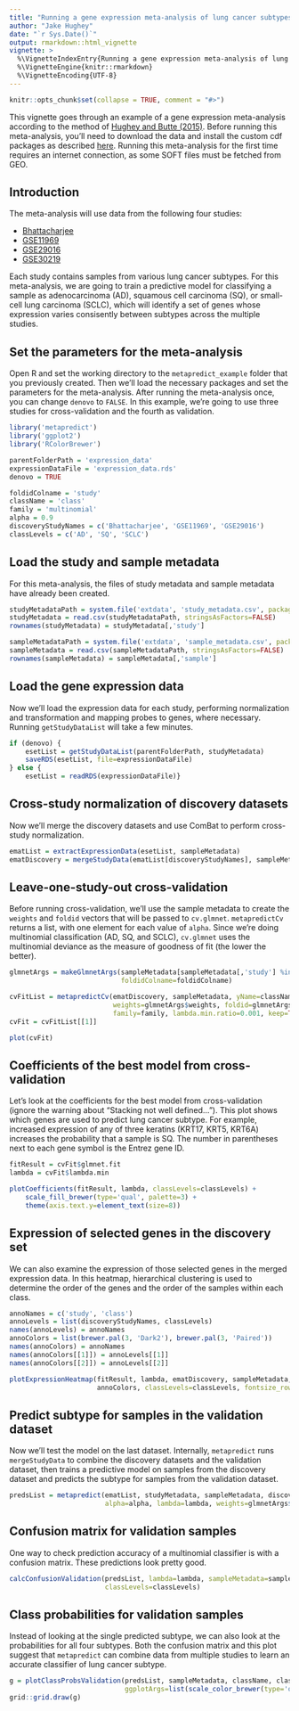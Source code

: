 ```yaml
---
title: "Running a gene expression meta-analysis of lung cancer subtypes"
author: "Jake Hughey"
date: "`r Sys.Date()`"
output: rmarkdown::html_vignette
vignette: >
  %\VignetteIndexEntry{Running a gene expression meta-analysis of lung cancer subtypes}
  %\VignetteEngine{knitr::rmarkdown}
  %\VignetteEncoding{UTF-8}
---
```


```r
knitr::opts_chunk$set(collapse = TRUE, comment = "#>")
```

This vignette goes through an example of a gene expression meta-analysis according to the method of [Hughey and Butte (2015)](http://nar.oxfordjournals.org/content/43/12/e79.full). Before running this meta-analysis, you'll need to download the data and install the custom cdf packages as described [here](prepare_example.html). Running this meta-analysis for the first time requires an internet connection, as some SOFT files must be fetched from GEO.

## Introduction
The meta-analysis will use data from the following four studies:

* [Bhattacharjee](http://www.broadinstitute.org/cgi-bin/cancer/publications/view/62)
* [GSE11969](http://www.ncbi.nlm.nih.gov/geo/query/acc.cgi?acc=GSE11969)
* [GSE29016](http://www.ncbi.nlm.nih.gov/geo/query/acc.cgi?acc=GSE29016)
* [GSE30219](http://www.ncbi.nlm.nih.gov/geo/query/acc.cgi?acc=GSE30219)

Each study contains samples from various lung cancer subtypes. For this meta-analysis, we are going to train a predictive model for classifying a sample as adenocarcinoma (AD), squamous cell carcinoma (SQ), or small-cell lung carcinoma (SCLC), which will identify a set of genes whose expression varies consisently between subtypes across the multiple studies.

## Set the parameters for the meta-analysis
Open R and set the working directory to the `metapredict_example` folder that you previously created. Then we'll load the necessary packages and set the parameters for the meta-analysis. After running the meta-analysis once, you can change `denovo` to `FALSE`. In this example, we're going to use three studies for cross-validation and the fourth as validation.
```r
library('metapredict')
library('ggplot2')
library('RColorBrewer')

parentFolderPath = 'expression_data'
expressionDataFile = 'expression_data.rds'
denovo = TRUE

foldidColname = 'study'
className = 'class'
family = 'multinomial'
alpha = 0.9
discoveryStudyNames = c('Bhattacharjee', 'GSE11969', 'GSE29016')
classLevels = c('AD', 'SQ', 'SCLC')
```

## Load the study and sample metadata
For this meta-analysis, the files of study metadata and sample metadata have already been created.
```r
studyMetadataPath = system.file('extdata', 'study_metadata.csv', package='metapredict')
studyMetadata = read.csv(studyMetadataPath, stringsAsFactors=FALSE)
rownames(studyMetadata) = studyMetadata[,'study']

sampleMetadataPath = system.file('extdata', 'sample_metadata.csv', package='metapredict')
sampleMetadata = read.csv(sampleMetadataPath, stringsAsFactors=FALSE)
rownames(sampleMetadata) = sampleMetadata[,'sample']
```

## Load the gene expression data
Now we'll load the expression data for each study, performing normalization and transformation and mapping probes to genes, where necessary. Running `getStudyDataList` will take a few minutes.
```r
if (denovo) {
	esetList = getStudyDataList(parentFolderPath, studyMetadata)
	saveRDS(esetList, file=expressionDataFile)
} else {
	esetList = readRDS(expressionDataFile)}
```

## Cross-study normalization of discovery datasets
Now we'll merge the discovery datasets and use ComBat to perform cross-study normalization.
```r
ematList = extractExpressionData(esetList, sampleMetadata)
ematDiscovery = mergeStudyData(ematList[discoveryStudyNames], sampleMetadata)
```

## Leave-one-study-out cross-validation
Before running cross-validation, we'll use the sample metadata to create the `weights` and `foldid` vectors that will be passed to `cv.glmnet`. `metapredictCv` returns a list, with one element for each value of `alpha`. Since we're doing multinomial classification (AD, SQ, and SCLC), `cv.glmnet` uses the multinomial deviance as the measure of goodness of fit (the lower the better).
```r
glmnetArgs = makeGlmnetArgs(sampleMetadata[sampleMetadata[,'study'] %in% discoveryStudyNames,],
							foldidColname=foldidColname)

cvFitList = metapredictCv(ematDiscovery, sampleMetadata, yName=className,
						  weights=glmnetArgs$weights, foldid=glmnetArgs$foldid, alpha=alpha,
						  family=family, lambda.min.ratio=0.001, keep=TRUE)
cvFit = cvFitList[[1]]

plot(cvFit)
```

## Coefficients of the best model from cross-validation
Let's look at the coefficients for the best model from cross-validation (ignore the warning about "Stacking not well defined..."). This plot shows which genes are used to predict lung cancer subtype. For example, increased expression of any of three keratins (KRT17, KRT5, KRT6A) increases the probability that a sample is SQ. The number in parentheses next to each gene symbol is the Entrez gene ID.
```r
fitResult = cvFit$glmnet.fit
lambda = cvFit$lambda.min

plotCoefficients(fitResult, lambda, classLevels=classLevels) +
	scale_fill_brewer(type='qual', palette=3) +
	theme(axis.text.y=element_text(size=8))
```

## Expression of selected genes in the discovery set
We can also examine the expression of those selected genes in the merged expression data. In this heatmap, hierarchical clustering is used to determine the order of the genes and the order of the samples within each class.
```r
annoNames = c('study', 'class')
annoLevels = list(discoveryStudyNames, classLevels)
names(annoLevels) = annoNames
annoColors = list(brewer.pal(3, 'Dark2'), brewer.pal(3, 'Paired'))
names(annoColors) = annoNames
names(annoColors[[1]]) = annoLevels[[1]]
names(annoColors[[2]]) = annoLevels[[2]]

plotExpressionHeatmap(fitResult, lambda, ematDiscovery, sampleMetadata, annoLevels,
					  annoColors, classLevels=classLevels, fontsize_row=7)
```

## Predict subtype for samples in the validation dataset
Now we'll test the model on the last dataset. Internally, `metapredict` runs `mergeStudyData` to combine the discovery datasets and the validation dataset, then trains a predictive model on samples from the discovery dataset and predicts the subtype for samples from the validation dataset.
```r
predsList = metapredict(ematList, studyMetadata, sampleMetadata, discoveryStudyNames,
						alpha=alpha, lambda=lambda, weights=glmnetArgs$weights, family=family)
```

## Confusion matrix for validation samples
One way to check prediction accuracy of a multinomial classifier is with a confusion matrix. These predictions look pretty good.
```r
calcConfusionValidation(predsList, lambda=lambda, sampleMetadata=sampleMetadata,
						classLevels=classLevels)
```

## Class probabilities for validation samples
Instead of looking at the single predicted subtype, we can also look at the probabilities for all four subtypes. Both the confusion matrix and this plot suggest that `metapredict` can combine data from multiple studies to learn an accurate classifier of lung cancer subtype.
```r
g = plotClassProbsValidation(predsList, sampleMetadata, className, classLevels, size=1.5,
							 ggplotArgs=list(scale_color_brewer(type='qual', palette=3)))
grid::grid.draw(g)
```
